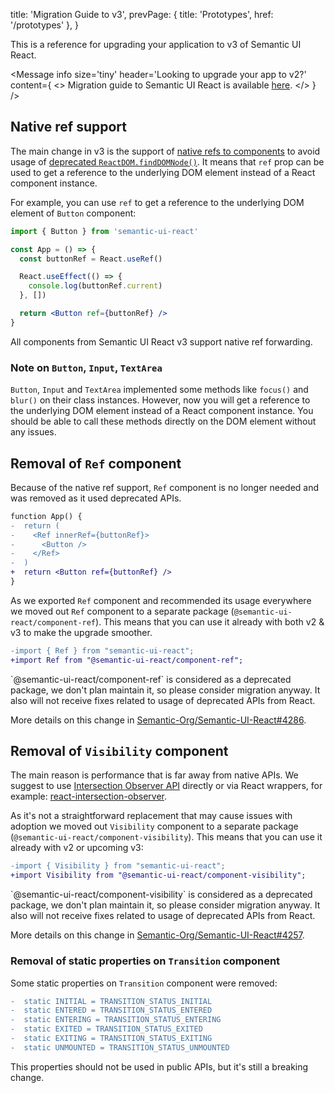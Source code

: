 
  title: 'Migration Guide to v3',
  prevPage: { title: 'Prototypes', href: '/prototypes' },
}

This is a reference for upgrading your application to v3 of Semantic UI React.

<Message
  info
  size='tiny'
  header='Looking to upgrade your app to v2?'
  content={
    <>
      Migration guide to Semantic UI React is available <a href='/migration-guide-v-2'>here</a>.
    </>
  }
/>

## Native ref support

<Message
  compact
  content='This change can be considered as improvement. You should not be affected if you did not used `ref` on Semantic UI React components.'
  header='Risk: low'
  size='mini'
  color='teal'
/>

The main change in v3 is the support of [native refs to components](https://react.dev/reference/react/forwardRef) to avoid usage of [deprecated `ReactDOM.findDOMNode()`](https://react.dev/reference/react-dom/findDOMNode). It means that `ref` prop can be used to get a reference to the underlying DOM element instead of a React component instance.

For example, you can use `ref` to get a reference to the underlying DOM element of `Button` component:

```jsx
import { Button } from 'semantic-ui-react'

const App = () => {
  const buttonRef = React.useRef()

  React.useEffect(() => {
    console.log(buttonRef.current)
  }, [])

  return <Button ref={buttonRef} />
}
```

All components from Semantic UI React v3 support native ref forwarding.

### Note on `Button`, `Input`, `TextArea`

`Button`, `Input` and `TextArea` implemented some methods like `focus()` and `blur()` on their class instances. However, now you will get a reference to the underlying DOM element instead of a React component instance. You should be able to call these methods directly on the DOM element without any issues.

## Removal of `Ref` component

<Message
  compact
  content='You will be affected if you use `Ref` component.'
  header='Risk: high'
  size='mini'
  color='orange'
/>

Because of the native ref support, `Ref` component is no longer needed and was removed as it used deprecated APIs.

```diff
function App() {
-  return (
-    <Ref innerRef={buttonRef}>
-      <Button />
-    </Ref>
-  )
+  return <Button ref={buttonRef} />
}
```

As we exported `Ref` component and recommended its usage everywhere we moved out `Ref` component to a separate package (`@semantic-ui-react/component-ref`). This means that you can use it already with both v2 & v3 to make the upgrade smoother.

```diff
-import { Ref } from "semantic-ui-react";
+import Ref from "@semantic-ui-react/component-ref";
```

<Message compact size='tiny' warning>
  `@semantic-ui-react/component-ref` is considered as a deprecated package, we don't plan maintain
  it, so please consider migration anyway. It also will not receive fixes related to usage of
  deprecated APIs from React.
</Message>

More details on this change in [Semantic-Org/Semantic-UI-React#4286](https://github.com/Semantic-Org/Semantic-UI-React/pull/4286).

## Removal of `Visibility` component

<Message
  compact
  content='You will be affected if you use `Visibility` component.'
  header='Risk: high'
  size='mini'
  color='orange'
/>

The main reason is performance that is far away from native APIs. We suggest to use [Intersection Observer API](https://developer.mozilla.org/en-US/docs/Web/API/Intersection_Observer_API) directly or via React wrappers, for example: [react-intersection-observer](https://www.npmjs.com/package/react-intersection-observer).

As it's not a straightforward replacement that may cause issues with adoption we moved out `Visibility` component to a separate package (`@semantic-ui-react/component-visibility`). This means that you can use it already with v2 or upcoming v3:

```diff
-import { Visibility } from "semantic-ui-react";
+import Visibility from "@semantic-ui-react/component-visibility";
```

<Message compact size='tiny' warning>
  `@semantic-ui-react/component-visibility` is considered as a deprecated package, we don't plan
  maintain it, so please consider migration anyway. It also will not receive fixes related to usage
  of deprecated APIs from React.
</Message>

More details on this change in [Semantic-Org/Semantic-UI-React#4257](https://github.com/Semantic-Org/Semantic-UI-React/pull/4257).

### Removal of static properties on `Transition` component

<Message
  compact
  content='These properties were never referenced in documentation or suggested to be used.'
  header='Risk: negligible'
  size='mini'
  color='green'
/>

Some static properties on `Transition` component were removed:

```diff
-  static INITIAL = TRANSITION_STATUS_INITIAL
-  static ENTERED = TRANSITION_STATUS_ENTERED
-  static ENTERING = TRANSITION_STATUS_ENTERING
-  static EXITED = TRANSITION_STATUS_EXITED
-  static EXITING = TRANSITION_STATUS_EXITING
-  static UNMOUNTED = TRANSITION_STATUS_UNMOUNTED
```

This properties should not be used in public APIs, but it's still a breaking change.
